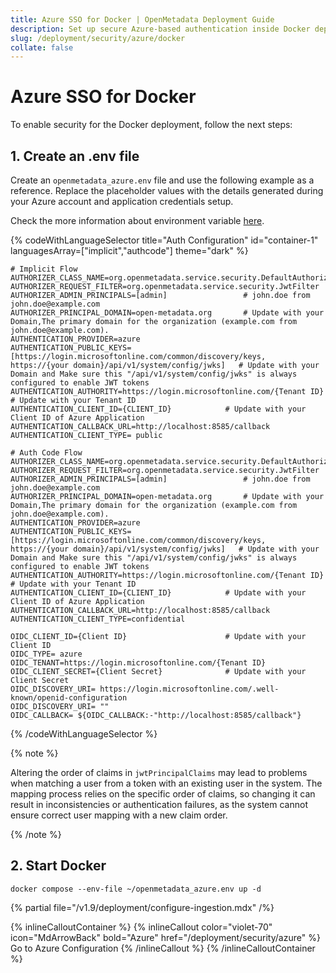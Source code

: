 ```yaml
---
title: Azure SSO for Docker | OpenMetadata Deployment Guide
description: Set up secure Azure-based authentication inside Docker deployments using standards-compliant flows and lightweight token exchange methods.
slug: /deployment/security/azure/docker
collate: false
---
```


# Azure SSO for Docker

To enable security for the Docker deployment, follow the next steps:

## 1. Create an .env file

Create an `openmetadata_azure.env` file and use the following example as a reference. Replace the placeholder values with the details generated during your Azure account and application credentials setup.

Check the more information about environment variable [here](/deployment/security/configuration-parameters).

{% codeWithLanguageSelector title="Auth Configuration" id="container-1" languagesArray=["implicit","authcode"] theme="dark" %}

```implicit
# Implicit Flow
AUTHORIZER_CLASS_NAME=org.openmetadata.service.security.DefaultAuthorizer
AUTHORIZER_REQUEST_FILTER=org.openmetadata.service.security.JwtFilter
AUTHORIZER_ADMIN_PRINCIPALS=[admin]                 # john.doe from john.doe@example.com
AUTHORIZER_PRINCIPAL_DOMAIN=open-metadata.org       # Update with your Domain,The primary domain for the organization (example.com from john.doe@example.com).
AUTHENTICATION_PROVIDER=azure
AUTHENTICATION_PUBLIC_KEYS=[https://login.microsoftonline.com/common/discovery/keys, https://{your domain}/api/v1/system/config/jwks]   # Update with your Domain and Make sure this "/api/v1/system/config/jwks" is always configured to enable JWT tokens
AUTHENTICATION_AUTHORITY=https://login.microsoftonline.com/{Tenant ID}                                                          # Update with your Tenant ID
AUTHENTICATION_CLIENT_ID={CLIENT_ID}            # Update with your Client ID of Azure Application
AUTHENTICATION_CALLBACK_URL=http://localhost:8585/callback
AUTHENTICATION_CLIENT_TYPE= public
```

```authcode
# Auth Code Flow 
AUTHORIZER_CLASS_NAME=org.openmetadata.service.security.DefaultAuthorizer
AUTHORIZER_REQUEST_FILTER=org.openmetadata.service.security.JwtFilter
AUTHORIZER_ADMIN_PRINCIPALS=[admin]                 # john.doe from john.doe@example.com
AUTHORIZER_PRINCIPAL_DOMAIN=open-metadata.org       # Update with your Domain,The primary domain for the organization (example.com from john.doe@example.com).
AUTHENTICATION_PROVIDER=azure
AUTHENTICATION_PUBLIC_KEYS=[https://login.microsoftonline.com/common/discovery/keys, https://{your domain}/api/v1/system/config/jwks]   # Update with your Domain and Make sure this "/api/v1/system/config/jwks" is always configured to enable JWT tokens
AUTHENTICATION_AUTHORITY=https://login.microsoftonline.com/{Tenant ID}                                                          # Update with your Tenant ID
AUTHENTICATION_CLIENT_ID={CLIENT_ID}            # Update with your Client ID of Azure Application
AUTHENTICATION_CALLBACK_URL=http://localhost:8585/callback
AUTHENTICATION_CLIENT_TYPE=confidential

OIDC_CLIENT_ID={Client ID}                      # Update with your Client ID
OIDC_TYPE= azure
OIDC_TENANT=https://login.microsoftonline.com/{Tenant ID} 
OIDC_CLIENT_SECRET={Client Secret}              # Update with your Client Secret
OIDC_DISCOVERY_URI= https://login.microsoftonline.com/.well-known/openid-configuration  
OIDC_DISCOVERY_URI= ""      
OIDC_CALLBACK= ${OIDC_CALLBACK:-"http://localhost:8585/callback"}

```

{% /codeWithLanguageSelector %}

{% note %}

Altering the order of claims in `jwtPrincipalClaims` may lead to problems when matching a user from a token with an existing user in the system. The mapping process relies on the specific order of claims, so changing it can result in inconsistencies or authentication failures, as the system cannot ensure correct user mapping with a new claim order.

{% /note %}

## 2. Start Docker

```commandline
docker compose --env-file ~/openmetadata_azure.env up -d
```

{% partial file="/v1.9/deployment/configure-ingestion.mdx" /%}


{% inlineCalloutContainer %}
  {% inlineCallout
    color="violet-70"
    icon="MdArrowBack"
    bold="Azure"
    href="/deployment/security/azure" %}
    Go to Azure Configuration
  {% /inlineCallout %}
{% /inlineCalloutContainer %}
